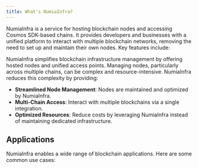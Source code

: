 ```yaml
---
title: What's NumiaInfra?
---
```


NumiaInfra is a service for hosting blockchain nodes and accessing Cosmos SDK-based chains. It provides developers and businesses with a unified platform to interact with multiple blockchain networks, removing the need to set up and maintain their own nodes. Key features include:

<CardList cols={3}>
<Card 
  title="Distributed Node Hosting"
  description="High availability through nodes hosted in multiple locations."
  icon="hard-drives"
  iconType="regular"
  iconSize="32px"
/>
<Card 
  title="REST and RPC Endpoints"
  description="Access data through standardized interfaces for different use cases."
  icon="graph"
  iconType="regular"
  iconSize="32px"
/>
<Card 
  title="Historical Data Caching"
  description="Retrieve blocks and transaction data, even for chains with pruning."
  icon="chart-bar"
  iconType="regular"
  iconSize="32px"
/>
</CardList>

NumiaInfra simplifies blockchain infrastructure management by offering hosted nodes and unified access points. Managing nodes, particularly across multiple chains, can be complex and resource-intensive. NumiaInfra reduces this complexity by providing:

- **Streamlined Node Management**: Nodes are maintained and optimized by NumiaInfra.
- **Multi-Chain Access**: Interact with multiple blockchains via a single integration.
- **Optimized Resources**: Reduce costs by leveraging NumiaInfra instead of maintaining dedicated infrastructure.


## Applications

NumiaInfra enables a wide range of blockchain applications. Here are some common use cases:

<CardList cols={3}>
<Card 
  title="Validator Monitoring"
  description="Track validator performance, uptime, and voting activity."
  icon="eye"
  iconType="regular"
  iconSize="32px"
/>
<Card 
  title="Staking Analysis"
  description="Analyze staking patterns, delegations, and reward distributions."
  icon="chart-line"
  iconType="regular"
  iconSize="32px"
/>
<Card 
  title="Cross-Chain Transactions"
  description="Monitor IBC transactions and cross-chain activity."
  icon="swap"
  iconType="regular"
  iconSize="32px"
/>
<Card 
  title="Historical Data Retrieval"
  description="Access historical blocks, transactions, and events."
  icon="clock-counter-clockwise"
  iconType="regular"
  iconSize="32px"
/>
<Card 
  title="Governance Insights"
  description="Query proposals, voting records, and governance participation."
  icon="scales"
  iconType="regular"
  iconSize="32px"
/>
<Card 
  title="DeFi Metrics"
  description="Track liquidity, TVL, and activity across DeFi protocols."
  icon="chart-scatter"
  iconType="regular"
  iconSize="32px"
/>
</CardList>




